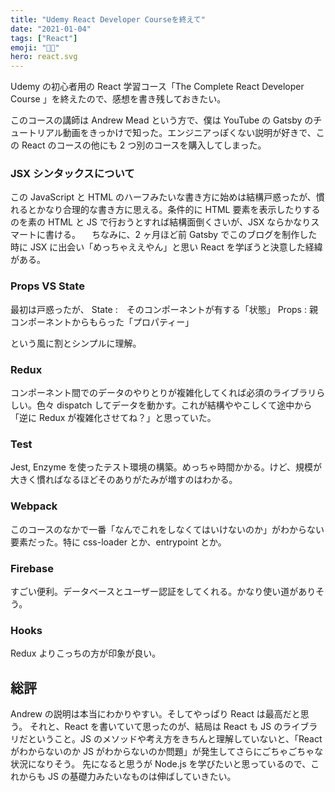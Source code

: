 ```yaml
---
title: "Udemy React Developer Courseを終えて"
date: "2021-01-04"
tags: ["React"]
emoji: "👨‍🏫️"
hero: react.svg
---
```


Udemy の初心者用の React 学習コース「The Complete React Developer Course 」を終えたので、感想を書き残しておきたい。

このコースの講師は Andrew Mead という方で、僕は YouTube の Gatsby のチュートリアル動画をきっかけで知った。エンジニアっぽくない説明が好きで、この React のコースの他にも 2 つ別のコースを購入してしまった。

### JSX シンタックスについて

この JavaScript と HTML のハーフみたいな書き方に始めは結構戸惑ったが、慣れるとかなり合理的な書き方に思える。条件的に HTML 要素を表示したりするのを素の HTML と JS で行おうとすれば結構面倒くさいが、JSX ならかなりスマートに書ける。
　ちなみに、2 ヶ月ほど前 Gatsby でこのブログを制作した時に JSX に出会い「めっちゃええやん」と思い React を学ぼうと決意した経緯がある。

### Props VS State

最初は戸惑ったが、
State :　そのコンポーネントが有する「状態」
Props : 親コンポーネントからもらった「プロパティー」

という風に割とシンプルに理解。

### Redux

コンポーネント間でのデータのやりとりが複雑化してくれば必須のライブラリらしい。色々 dispatch してデータを動かす。これが結構ややこしくて途中から「逆に Redux が複雑化させてね？」と思っていた。

### Test

Jest, Enzyme を使ったテスト環境の構築。めっちゃ時間かかる。けど、規模が大きく慣ればなるほどそのありがたみが増すのはわかる。

### Webpack

このコースのなかで一番「なんでこれをしなくてはいけないのか」がわからない要素だった。特に css-loader とか、entrypoint とか。

### Firebase

すごい便利。データベースとユーザー認証をしてくれる。かなり使い道がありそう。

### Hooks

Redux よりこっちの方が印象が良い。

## 総評

Andrew の説明は本当にわかりやすい。そしてやっぱり React は最高だと思う。
それと、React を書いていて思ったのが、結局は React も JS のライブラリだということ。JS のメソッドや考え方をきちんと理解していないと、「React がわからないのか JS がわからないのか問題」が発生してさらにごちゃごちゃな状況になりそう。
先になると思うが Node.js を学びたいと思っているので、これからも JS の基礎力みたいなものは伸ばしていきたい。
